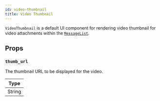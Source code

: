 ```yaml
---
id: video-thumbnail
title: Video Thumbnail
---
```


`VideoThumbnail` is a default UI component for rendering video thumbnail for video attachments within the [`MessageList`](../../message-list).

## Props

### `thumb_url`

The thumbnail URL to be displayed for the video.

| Type   |
| ------ |
| String |
